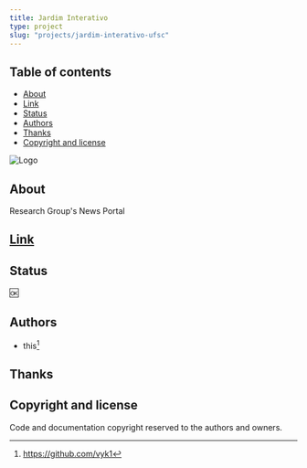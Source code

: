 ```yaml
---
title: Jardim Interativo
type: project
slug: "projects/jardim-interativo-ufsc"
---
```


## Table of contents

- [About](#about)
- [Link](#link)
- [Status](#status)
- [Authors](#authors)
- [Thanks](#thanks)
- [Copyright and license](#copyright-and-license)

![Logo](./logo.png)

## About

Research Group's News Portal

## [Link](https://grupompcp.com.br)

## Status

:ok:

## Authors

- this[^1]

## Thanks

## Copyright and license

Code and documentation copyright reserved to the authors and owners.

[^1]: https://github.com/vyk1
